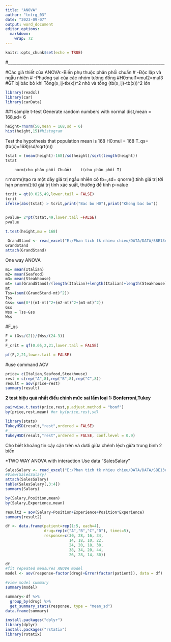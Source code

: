 ---
title: "ANOVA"
author: "tntrg_03"
date: "2023-09-07"
output: word_document
editor_options: 
  markdown: 
    wrap: 72
---

```{r setup, include=FALSE}
knitr::opts_chunk$set(echo = TRUE)
```

#\_\_\_\_\_\_\_\_\_\_\_\_\_\_\_\_\_\_\_\_\_\_\_\_\_\_\_\_\_\_\_\_\_\_\_\_\_\_\_\_\_\_\_\_\_\_\_\_\_\_\_\_\_\_\_\_\_\_\_\_\_\_\_\_\_\_\_\_\_\_\_\_\_\_\_\_\_

#Các giả thiết của ANOVA:-Biến phụ thuộc phân phối chuẩn 
# -Độc lập và ngẫu nhiên 
# -Phương sai của các nhóm tương đồng 
#H0:mul1=mul2=mul3 
#GT bị bác bỏ khi Tổng(x_ij-tb(x))\^2 nhỏ và tổng (tb(x_ij)-tb(x))\^2 lớn

```{r}
library(readxl)
library(car)
library(carData)

```

##1 sample t-test Generate random numbers with normal dist,mean =
168,sd= 6

```{r}
height=rnorm(50,mean = 168,sd = 6)
hist(height,15)#histogram
```

Test the hypothesis that population mean is 168 H0:mul = 168 T_qs=
(tb(x)=168)/sd/sqrt(n))

```{r}
tstat = (mean(height)-168)/sd(height)/sqrt(length(height))
tstat

```

```         
    norm(cho phân phối Chuẩn)    t(cho phân phối T)
```

r:rnorm()tạo ra một dãy giá trị ngẫu nhiên có tb=,sd= 
qnorm():tính giá trị tới hạn
pnorm():từ giá trị tính xác suất, thường để tính p-value

```{r}
tcrit = qt(0.025,49,lower.tail = FALSE)
tcrit
ifelse(abs(tstat) > tcrit,print("Bac bo H0"),print("Khong bac bo"))
  
```

```{r}
pvalue= 2*pt(tstat,49,lower.tail =FALSE)
pvalue
```

```{r}
t.test(height,mu = 168)
```

```{r}
 GrandStand <- read_excel("E:/Phan tich tk nhieu chieu/DATA/DATA/SBE13e_DATAfiles_CH13/GrandStand.xlsx")
GrandStand
attach(GrandStand)
```

One way ANOVA

```{r}
m1= mean(Italian)
m2= mean(Seafood)
m3= mean(Steakhouse)
mt= sum(GrandStand)/(length(Italian)+length(Italian)+length(Steakhouse))
mt
Tss=(sum((GrandStand-mt)^2))
Tss
Gss= sum(8*((m1-mt)^2+(m2-mt)^2+(m3-mt)^2))
Gss
Wss = Tss-Gss
Wss
```

#F_qs

```{r}
F = (Gss/(2))/(Wss/(24-3))
F
F_crit = qf(0.05,2,21,lower.tail = FALSE)

pf(F,2,21,lower.tail = FALSE)
```

#use command AOV

```{r}
price= c(Italian,Seafood,Steakhouse)
rest = c(rep("A",8),rep("B",8),rep("C",8))
result = aov(price~rest)
summary(result)
```

**2 test hiệu quả nhất điều chỉnh mức sai lầm loại 1: Bonferroni,Tukey**

```{r}
pairwise.t.test(price,rest,p.adjust.method = "bonf")
by(price,rest,mean) #or by(price,rest,sd)

```

```{r}
library(stats)
TukeyHSD(result,"rest",ordered = FALSE)
#____________________________________________
TukeyHSD(result,"rest",ordered = FALSE, conf.level = 0.9)
```

Cho biết khoảng tin cậy cận trên và dưới giữa chênh lệch giữa trung bình
2 biến

*TWO WAY ANOVA with interaction
Use data "SalesSalary"
```{r}
SalesSalary <- read_excel("E:/Phan tich tk nhieu chieu/DATA/DATA/SBE13e_DATAfiles_CH13/SalesSalary.xlsx")
#View(SalesSalary)
attach(SalesSalary)
table(SalesSalary[,3:4])
summary(Salary)
```
```{r}
by(Salary,Position,mean)
by(Salary,Experience,mean)
```

```{r}
result2 = aov(Salary~Position+Experience+Position*Experience)
summary(result2)
```
```{r}
df <- data.frame(patient=rep(1:5, each=4),
                 drug=rep(c("A","B","C","D"), times=5),
                 response=c(30, 28, 16, 34,
                            14, 18, 10, 22,
                            24, 20, 18, 30,
                            38, 34, 20, 44,
                            26, 28, 14, 30))

df
#fit repeated measures ANOVA model
model <- aov(response~factor(drug)+Error(factor(patient)), data = df)

#view model summary
summary(model)

summary<-df %>%
  group_by(drug) %>%
  get_summary_stats(response, type = "mean_sd")
data.frame(summary)

install.packages("dplyr")
library(dplyr)
install.packages("rstatix")
library(rstatix)
```




